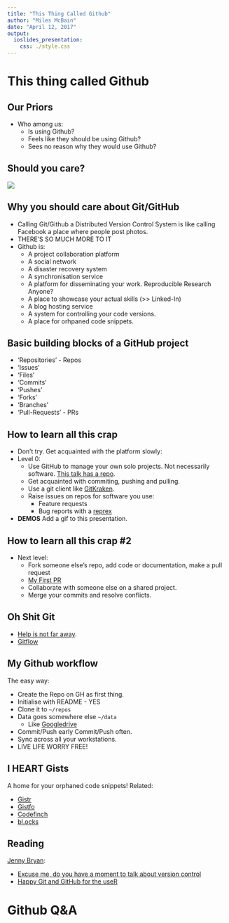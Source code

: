 ```yaml
---
title: "This Thing Called Github"
author: "Miles McBain"
date: "April 12, 2017"
output:
  ioslides_presentation:
    css: ./style.css
---
```





# This thing called Github
 
## Our Priors

* Who among us:
  - Is using Github?
  - Feels like they should be using Github?
  - Sees no reason why they would use Github?

## Should you care?

![](./twitter_poll.png)


## Why you should care about Git/GitHub

  * Calling Git/Github a Distributed Version Control System is like calling Facebook a place where people post photos.
  * THERE'S SO MUCH MORE TO IT  
  * Github is:
      - A project collaboration platform
      - A social network
      - A disaster recovery system
      - A synchronisation service
      - A platform for disseminating your work. Reproducible Research Anyone?
      - A place to showcase your actual skills (>> Linked-In)
      - A blog hosting service 
      - A system for controlling your code versions.
      - A place for orhpaned code snippets.

## Basic building blocks of a GitHub project

  * 'Repositories' - Repos
  * 'Issues'
  * 'Files'
  * 'Commits'
  * 'Pushes'
  * 'Forks'
  * 'Branches' 
  * 'Pull-Requests' - PRs

## How to learn all this crap

  * Don't try. Get acquainted with the platform slowly: 
  * Level 0:
      - Use GitHub to manage your own solo projects. Not necessarily software. [This talk has a repo](https://github.com/MilesMcBain/burgr_20170913_github). 
      - Get acquainted with commiting, pushing and pulling. 
      - Use a git client like [GitKraken](https://www.gitkraken.com/).
      - Raise issues on repos for software you use:
          - Feature requests
          - Bug reports with a [reprex](http://www.njtierney.com/post/2017/01/11/magic-reprex/)
  * **DEMOS** Add a gif to this presentation.

## How to learn all this crap #2

  * Next level:
      - Fork someone else's repo, add code or documentation, make a pull request
      - [My First PR](http://firstpr.me) 
      - Collaborate with someone else on a shared project.
      - Merge your commits and resolve conflicts.

## Oh Shit Git

  * [Help is not far away](http://ohshitgit.com/).
  * [Gitflow](https://guides.github.com/introduction/flow/)

## My Github workflow

The easy way:

  * Create the Repo on GH as first thing.
  * Initialise with README - YES
  * Clone it to `~/repos`
  * Data goes somewhere else `~/data`
      - Like [Googledrive](https://github.com/tidyverse/googledrive)
  * Commit/Push early Commit/Push often.
  * Sync across all your workstations.
  * LIVE LIFE WORRY FREE!

## I HEART Gists

A home for your orphaned code snippets!
Related:
  
  * [Gistr](https://github.com/ropensci/gistr)
  * [Gistfo](https://github.com/MilesMcBain/gistfo)
  * [Codefinch](https://github.com/ropenscilabs/codefinch)
  * [bl.ocks](https://bl.ocks.org/)

## Reading

[Jenny Bryan](https://twitter.com/JennyBryan): 

  * [Excuse me, do you have a moment to talk about version control](https://peerj.com/preprints/3159v2/)
  * [Happy Git and GitHub for the useR](http://happygitwithr.com/)

# Github Q&A